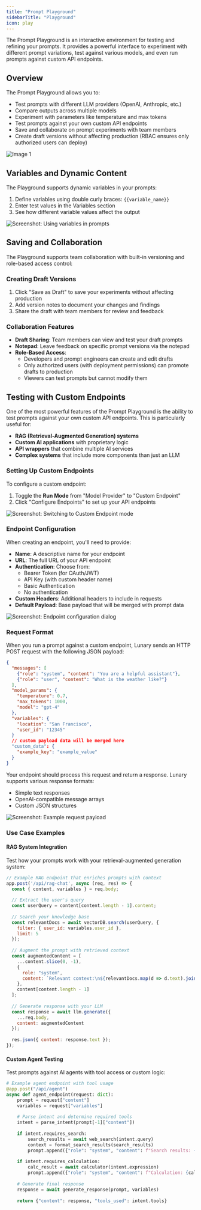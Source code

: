 ```yaml
---
title: "Prompt Playground"
sidebarTitle: "Playground"
icon: play
---
```


The Prompt Playground is an interactive environment for testing and refining your prompts. It provides a powerful interface to experiment with different prompt variations, test against various models, and even run prompts against custom API endpoints.

## Overview

The Prompt Playground allows you to:

- Test prompts with different LLM providers (OpenAI, Anthropic, etc.)
- Compare outputs across multiple models
- Experiment with parameters like temperature and max tokens
- Test prompts against your own custom API endpoints
- Save and collaborate on prompt experiments with team members
- Create draft versions without affecting production (RBAC ensures only authorized users can deploy)


![Image 1](/media/docs/prompt-playground/1.png)


## Variables and Dynamic Content

The Playground supports dynamic variables in your prompts:

1. Define variables using double curly braces: `{{variable_name}}`
2. Enter test values in the Variables section
3. See how different variable values affect the output

![Screenshot: Using variables in prompts](/media/docs/prompt-playground/variables.png)

## Saving and Collaboration

The Playground supports team collaboration with built-in versioning and role-based access control:

### Creating Draft Versions

1. Click "Save as Draft" to save your experiments without affecting production
2. Add version notes to document your changes and findings
3. Share the draft with team members for review and feedback

### Collaboration Features

- **Draft Sharing**: Team members can view and test your draft prompts
- **Notepad**: Leave feedback on specific prompt versions via the notepad
- **Role-Based Access**: 
  - Developers and prompt engineers can create and edit drafts
  - Only authorized users (with deployment permissions) can promote drafts to production
  - Viewers can test prompts but cannot modify them



## Testing with Custom Endpoints

One of the most powerful features of the Prompt Playground is the ability to test prompts against your own custom API endpoints. This is particularly useful for:

- **RAG (Retrieval-Augmented Generation) systems**
- **Custom AI applications** with proprietary logic
- **API wrappers** that combine multiple AI services
- **Complex systems** that include more components than just an LLM

### Setting Up Custom Endpoints

To configure a custom endpoint:

1. Toggle the **Run Mode** from "Model Provider" to "Custom Endpoint"
2. Click "Configure Endpoints" to set up your API endpoints

![Screenshot: Switching to Custom Endpoint mode](/docs/media/prompt-playground/2.png)

### Endpoint Configuration

When creating an endpoint, you'll need to provide:

- **Name**: A descriptive name for your endpoint
- **URL**: The full URL of your API endpoint
- **Authentication**: Choose from:
  - Bearer Token (for OAuth/JWT)
  - API Key (with custom header name)
  - Basic Authentication
  - No authentication
- **Custom Headers**: Additional headers to include in requests
- **Default Payload**: Base payload that will be merged with prompt data

![Screenshot: Endpoint configuration dialog](/media/docs/prompt-playground/3.png)

### Request Format

When you run a prompt against a custom endpoint, Lunary sends an HTTP POST request with the following JSON payload:

```json
{
  "messages": [
    {"role": "system", "content": "You are a helpful assistant"},
    {"role": "user", "content": "What is the weather like?"}
  ],
  "model_params": {
    "temperature": 0.7,
    "max_tokens": 1000,
    "model": "gpt-4"
  },
  "variables": {
    "location": "San Francisco",
    "user_id": "12345"
  }
  // custom payload data will be merged here 
  "custom_data": {
    "example_key": "example_value"
  }
}
```

Your endpoint should process this request and return a response. Lunary supports various response formats:
- Simple text responses
- OpenAI-compatible message arrays
- Custom JSON structures

![Screenshot: Example request payload](/media/docs/prompt-playground/4.png)

### Use Case Examples

#### RAG System Integration

Test how your prompts work with your retrieval-augmented generation system:

```javascript
// Example RAG endpoint that enriches prompts with context
app.post('/api/rag-chat', async (req, res) => {
  const { content, variables } = req.body;
  
  // Extract the user's query
  const userQuery = content[content.length - 1].content;
  
  // Search your knowledge base
  const relevantDocs = await vectorDB.search(userQuery, {
    filter: { user_id: variables.user_id },
    limit: 5
  });
  
  // Augment the prompt with retrieved context
  const augmentedContent = [
    ...content.slice(0, -1),
    {
      role: "system",
      content: `Relevant context:\n${relevantDocs.map(d => d.text).join('\n\n')}`
    },
    content[content.length - 1]
  ];
  
  // Generate response with your LLM
  const response = await llm.generate({
    ...req.body,
    content: augmentedContent
  });
  
  res.json({ content: response.text });
});
```

#### Custom Agent Testing

Test prompts against AI agents with tool access or custom logic:

```python
# Example agent endpoint with tool usage
@app.post("/api/agent")
async def agent_endpoint(request: dict):
    prompt = request["content"]
    variables = request["variables"]
    
    # Parse intent and determine required tools
    intent = parse_intent(prompt[-1]["content"])
    
    if intent.requires_search:
        search_results = await web_search(intent.query)
        context = format_search_results(search_results)
        prompt.append({"role": "system", "content": f"Search results: {context}"})
    
    if intent.requires_calculation:
        calc_result = await calculator(intent.expression)
        prompt.append({"role": "system", "content": f"Calculation: {calc_result}"})
    
    # Generate final response
    response = await generate_response(prompt, variables)
    
    return {"content": response, "tools_used": intent.tools}
```
